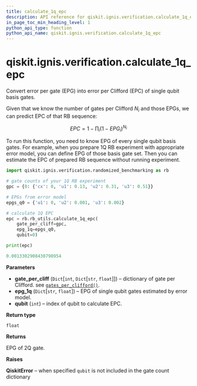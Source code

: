 ```yaml
---
title: calculate_1q_epc
description: API reference for qiskit.ignis.verification.calculate_1q_epc
in_page_toc_min_heading_level: 1
python_api_type: function
python_api_name: qiskit.ignis.verification.calculate_1q_epc
---
```


# qiskit.ignis.verification.calculate\_1q\_epc

<Function id="qiskit.ignis.verification.calculate_1q_epc" github="https://github.com/qiskit-community/qiskit-ignis/tree/stable/0.7/qiskit/ignis/verification/randomized_benchmarking/rb_utils.py" signature="calculate_1q_epc(gate_per_cliff, epg_1q, qubit)">
  Convert error per gate (EPG) into error per Clifford (EPC) of single qubit basis gates.

  Given that we know the number of gates per Clifford $N_i$ and those EPGs, we can predict EPC of that RB sequence:

  $$
  EPC = 1 - \prod_i \left( 1 - EPG_i \right)^{N_i}
  $$

  To run this function, you need to know EPG of every single qubit basis gates. For example, when you prepare 1Q RB experiment with appropriate error model, you can define EPG of those basis gate set. Then you can estimate the EPC of prepared RB sequence without running experiment.

  ```python
  import qiskit.ignis.verification.randomized_benchmarking as rb

  # gate counts of your 1Q RB experiment
  gpc = {0: {'cx': 0, 'u1': 0.13, 'u2': 0.31, 'u3': 0.51}}

  # EPGs from error model
  epgs_q0 = {'u1': 0, 'u2': 0.001, 'u3': 0.002}

  # calculate 1Q EPC
  epc = rb.rb_utils.calculate_1q_epc(
      gate_per_cliff=gpc,
      epg_1q=epgs_q0,
      qubit=0)

  print(epc)
  ```

  ```python
  0.0013302908430798954
  ```

  **Parameters**

  *   **gate\_per\_cliff** (`Dict`\[`int`, `Dict`\[`str`, `float`]]) – dictionary of gate per Clifford. see [`gates_per_clifford()`](qiskit.ignis.verification.gates_per_clifford "qiskit.ignis.verification.gates_per_clifford").
  *   **epg\_1q** (`Dict`\[`str`, `float`]) – EPG of single qubit gates estimated by error model.
  *   **qubit** (`int`) – index of qubit to calculate EPC.

  **Return type**

  `float`

  **Returns**

  EPG of 2Q gate.

  **Raises**

  **QiskitError** – when specified `qubit` is not included in the gate count dictionary
</Function>

